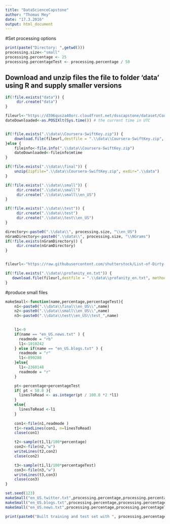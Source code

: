 ```yaml
---
title: "DataScienceCapstone"
author: "Thomas Mey"
date: "17.3.2016"
output: html_document
---
```




#Set processing options
```r
print(paste("Directory: ",getwd()))
processing.size<-"small"
processing.percentage <- 25
processing.percentageTest <- processing.percentage / 50


```

## Download and unzip files the file to folder 'data' using R and supply smaller versions
```r
if(!file.exists("data")) {
     dir.create("data")
}

fileurl<-"https://d396qusza40orc.cloudfront.net/dsscapstone/dataset/Coursera-SwiftKey.zip"
dateDownloaded<-as.POSIXlt(Sys.time()) # the current time in UTC


if(!file.exists(".\\data\\Coursera-SwiftKey.zip")) {
    download.file(fileurl,destfile = ".\\data\\Coursera-SwiftKey.zip", method="auto", mode="wb")
}else {
    fileinfo<-file.info(".\\data\\Coursera-SwiftKey.zip")
    dateDownloaded<-fileinfo$mtime
}

if(!file.exists(".\\data\\final")) {
    unzip(zipfile=".\\data\\Coursera-SwiftKey.zip", exdir=".\\data")
}

if(!file.exists(".\\data\\small")) {
     dir.create(".\\data\\small")
     dir.create(".\\data\\small\\en_US")
}

if(!file.exists(".\\data\\test")) {
     dir.create(".\\data\\test")
     dir.create(".\\data\\test\\en_US")
}

directory<-paste0(".\\data\\", processing.size, "\\en_US")
nGramDirectory<-paste0(".\\data\\", processing.size, "\\NGrams")
if(!file.exists(nGramDirectory)) {
     dir.create(nGramDirectory)
}


fileurl<-"https://raw.githubusercontent.com/shutterstock/List-of-Dirty-Naughty-Obscene-and-Otherwise-Bad-Words/master/en"

if(!file.exists(".\\data\\profanity_en.txt")) {
   download.file(fileurl,destfile = ".\\data\\profanity_en.txt", method="auto", mode="w")
}
```


#produce small files
```r
makeSmall<-function(name,percentage,percentageTest){
    n1<-paste0(".\\data\\final\\en_US\\",name)
    n2<-paste0(".\\data\\small\\en_US\\",name)
    n3<-paste0(".\\data\\test\\en_US\\test_",name)
    

    l1<-0
    if(name == "en_US.news.txt" ) {
      readmode = "rb"
      l1<-1010242
    } else if(name == "en_US.blogs.txt" ) {
      readmode = "r"
      l1<-899288
    }else{
      l1<-2360148
      readmode = "r"
    }

    pt<-percentage+percentageTest
    if( pt < 50.0 ){
      linesToRead <- as.integer(pt / 100.0 *2 *l1)
    }
    else{
      linesToRead <-l1
    }
      
    con1<-file(n1,readmode )
    t1<-readLines(con1, n=linesToRead)
    close(con1)

    t2<-sample(t1,l1/100*percentage)
    con2<-file(n2,"w")
    writeLines(t2,con2)
    close(con2)

    t3<-sample(t1,l1/100*percentageTest)
    con3<-file(n3,"w")
    writeLines(t3,con3)
    close(con3)
}

set.seed(123)
makeSmall("en_US.twitter.txt",processing.percentage,processing.percentageTest)
makeSmall("en_US.blogs.txt",processing.percentage,processing.percentageTest)
makeSmall("en_US.news.txt",processing.percentage,processing.percentageTest)

print(paste0("Built training and test set with ", processing.percentage, "% training and ",processing.percentageTest ,"% test."  ))

```

